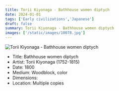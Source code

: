 ```yaml
---
title: Torii Kiyonaga - Bathhouse women diptych
date: 2024-01-01
tags: ['Early civilizations','Japanese']
draft: false
summary: Torii Kiyonaga - Bathhouse women diptych
images: ['/static/images/10078.jpg']
---
```


![Torii Kiyonaga - Bathhouse women diptych](/static/images/10078.jpg)

* Title: Bathhouse women diptych
* Artist: Torii Kiyonaga (1752-1815)
* Date: 1800
* Medium: Woodblock, color
* Dimensions: 
* Location: Multiple copies


